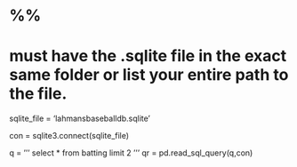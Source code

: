 # %%

# must have the .sqlite file in the exact same folder or list your entire path to the file.

sqlite_file = 'lahmansbaseballdb.sqlite'

con = sqlite3.connect(sqlite_file)

q = '''
select *
from batting
limit 2
'''
qr = pd.read_sql_query(q,con)